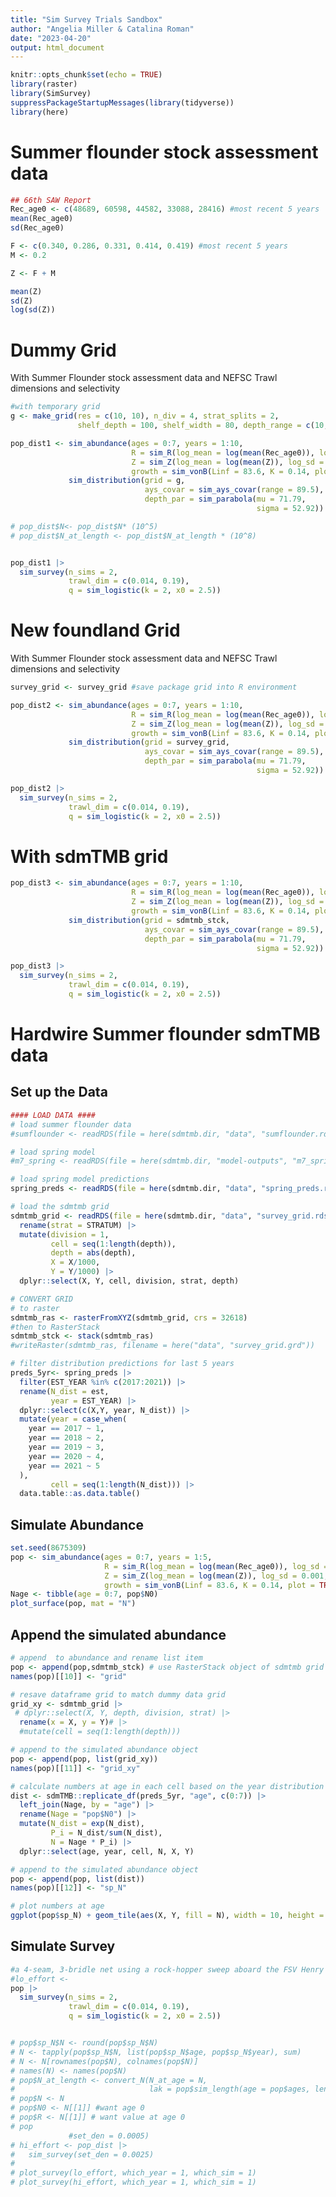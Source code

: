 ```yaml
---
title: "Sim Survey Trials Sandbox"
author: "Angelia Miller & Catalina Roman"
date: "2023-04-20"
output: html_document
---
```


```r
knitr::opts_chunk$set(echo = TRUE)
library(raster)
library(SimSurvey)
suppressPackageStartupMessages(library(tidyverse))
library(here)
```

# Summer flounder stock assessment data 
```r
## 66th SAW Report
Rec_age0 <- c(48689, 60598, 44582, 33088, 28416) #most recent 5 years
mean(Rec_age0)
sd(Rec_age0)

F <- c(0.340, 0.286, 0.331, 0.414, 0.419) #most recent 5 years
M <- 0.2

Z <- F + M

mean(Z)
sd(Z)
log(sd(Z))
```


# Dummy Grid
With Summer Flounder stock assessment data and NEFSC Trawl dimensions and selectivity
```r

#with temporary grid
g <- make_grid(res = c(10, 10), n_div = 4, strat_splits = 2,
               shelf_depth = 100, shelf_width = 80, depth_range = c(10, 375))

pop_dist1 <- sim_abundance(ages = 0:7, years = 1:10,
                           R = sim_R(log_mean = log(mean(Rec_age0)), log_sd = 0.001, plot = TRUE),
                           Z = sim_Z(log_mean = log(mean(Z)), log_sd = 0.001, plot = TRUE),
                           growth = sim_vonB(Linf = 83.6, K = 0.14, plot = TRUE)) |>
             sim_distribution(grid = g,
                              ays_covar = sim_ays_covar(range = 89.5),
                              depth_par = sim_parabola(mu = 71.79,
                                                       sigma = 52.92))

# pop_dist$N<- pop_dist$N* (10^5)
# pop_dist$N_at_length <- pop_dist$N_at_length * (10^8)


pop_dist1 |>
  sim_survey(n_sims = 2,
             trawl_dim = c(0.014, 0.19),
             q = sim_logistic(k = 2, x0 = 2.5))

```


# New foundland Grid
With Summer Flounder stock assessment data and NEFSC Trawl dimensions and selectivity
```r
survey_grid <- survey_grid #save package grid into R environment

pop_dist2 <- sim_abundance(ages = 0:7, years = 1:10,
                           R = sim_R(log_mean = log(mean(Rec_age0)), log_sd = 0.001, plot = TRUE),
                           Z = sim_Z(log_mean = log(mean(Z)), log_sd = 0.001, plot = TRUE),
                           growth = sim_vonB(Linf = 83.6, K = 0.14, plot = TRUE)) |>
             sim_distribution(grid = survey_grid,
                              ays_covar = sim_ays_covar(range = 89.5),
                              depth_par = sim_parabola(mu = 71.79,
                                                       sigma = 52.92))

pop_dist2 |>
  sim_survey(n_sims = 2,
             trawl_dim = c(0.014, 0.19),
             q = sim_logistic(k = 2, x0 = 2.5))

```

# With sdmTMB grid
```r
pop_dist3 <- sim_abundance(ages = 0:7, years = 1:10,
                           R = sim_R(log_mean = log(mean(Rec_age0)), log_sd = 0.001, plot = TRUE),
                           Z = sim_Z(log_mean = log(mean(Z)), log_sd = 0.001, plot = TRUE),
                           growth = sim_vonB(Linf = 83.6, K = 0.14, plot = TRUE)) |>
             sim_distribution(grid = sdmtmb_stck,
                              ays_covar = sim_ays_covar(range = 89.5),
                              depth_par = sim_parabola(mu = 71.79,
                                                       sigma = 52.92))

pop_dist3 |>
  sim_survey(n_sims = 2,
             trawl_dim = c(0.014, 0.19),
             q = sim_logistic(k = 2, x0 = 2.5))
```



# Hardwire Summer flounder sdmTMB data 
## Set up the Data
```r
#### LOAD DATA ####
# load summer flounder data
#sumflounder <- readRDS(file = here(sdmtmb.dir, "data", "sumflounder.rds"))

# load spring model
#m7_spring <- readRDS(file = here(sdmtmb.dir, "model-outputs", "m7_spring.rds"))

# load spring model predictions
spring_preds <- readRDS(file = here(sdmtmb.dir, "data", "spring_preds.rds"))

# load the sdmtmb grid
sdmtmb_grid <- readRDS(file = here(sdmtmb.dir, "data", "survey_grid.rds")) |>
  rename(strat = STRATUM) |>
  mutate(division = 1, 
         cell = seq(1:length(depth)), 
         depth = abs(depth), 
         X = X/1000, 
         Y = Y/1000) |>
  dplyr::select(X, Y, cell, division, strat, depth)

# CONVERT GRID 
# to raster
sdmtmb_ras <- rasterFromXYZ(sdmtmb_grid, crs = 32618)
#then to RasterStack
sdmtmb_stck <- stack(sdmtmb_ras)
#writeRaster(sdmtmb_ras, filename = here("data", "survey_grid.grd"))

# filter distribution predictions for last 5 years
preds_5yr<- spring_preds |>
  filter(EST_YEAR %in% c(2017:2021)) |>
  rename(N_dist = est,
         year = EST_YEAR) |>
  dplyr::select(c(X,Y, year, N_dist)) |>
  mutate(year = case_when(
    year == 2017 ~ 1, 
    year == 2018 ~ 2, 
    year == 2019 ~ 3, 
    year == 2020 ~ 4, 
    year == 2021 ~ 5
  ),
         cell = seq(1:length(N_dist))) |>
  data.table::as.data.table()
```

## Simulate Abundance 
```r
set.seed(8675309)
pop <- sim_abundance(ages = 0:7, years = 1:5,
                     R = sim_R(log_mean = log(mean(Rec_age0)), log_sd = 0.001, plot = TRUE),
                     Z = sim_Z(log_mean = log(mean(Z)), log_sd = 0.001, plot = TRUE),
                     growth = sim_vonB(Linf = 83.6, K = 0.14, plot = TRUE)) #66th SAW Report ASFMC
Nage <- tibble(age = 0:7, pop$N0)
plot_surface(pop, mat = "N")

```

## Append the simulated abundance 
```r
# append  to abundance and rename list item
pop <- append(pop,sdmtmb_stck) # use RasterStack object of sdmtmb grid
names(pop)[[10]] <- "grid"

# resave dataframe grid to match dummy data grid
grid_xy <- sdmtmb_grid |>
 # dplyr::select(X, Y, depth, division, strat) |>
  rename(x = X, y = Y)# |>
  #mutate(cell = seq(1:length(depth)))

# append to the simulated abundance object
pop <- append(pop, list(grid_xy))
names(pop)[[11]] <- "grid_xy"

# calculate numbers at age in each cell based on the year distribution
dist <- sdmTMB::replicate_df(preds_5yr, "age", c(0:7)) |>
  left_join(Nage, by = "age") |>
  rename(Nage = "pop$N0") |>
  mutate(N_dist = exp(N_dist),
         P_i = N_dist/sum(N_dist),
         N = Nage * P_i) |>
  dplyr::select(age, year, cell, N, X, Y)

# append to the simulated abundance object
pop <- append(pop, list(dist))
names(pop)[[12]] <- "sp_N"

# plot numbers at age
ggplot(pop$sp_N) + geom_tile(aes(X, Y, fill = N), width = 10, height = 10) + scale_fill_viridis_c() + facet_wrap(~age)
```

## Simulate Survey
```r

#a 4-seam, 3-bridle net using a rock-hopper sweep aboard the FSV Henry B. Bigelow since 2009
#lo_effort <- 
pop |>
  sim_survey(n_sims = 2,
             trawl_dim = c(0.014, 0.19),
             q = sim_logistic(k = 2, x0 = 2.5))


# pop$sp_N$N <- round(pop$sp_N$N)
# N <- tapply(pop$sp_N$N, list(pop$sp_N$age, pop$sp_N$year), sum)
# N <- N[rownames(pop$N), colnames(pop$N)]
# names(N) <- names(pop$N)
# pop$N_at_length <- convert_N(N_at_age = N,
#                              lak = pop$sim_length(age = pop$ages, length_age_key = TRUE))
# pop$N <- N
# pop$N0 <- N[[1]] #want age 0
# pop$R <- N[[1]] # want value at age 0
# pop
             #set_den = 0.0005)
# hi_effort <- pop_dist |>
#   sim_survey(set_den = 0.0025)
#
# plot_survey(lo_effort, which_year = 1, which_sim = 1)
# plot_survey(hi_effort, which_year = 1, which_sim = 1)
```






